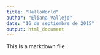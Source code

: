 ```yaml
---
title: "HelloWorld"
author: "Eliana Vallejo"
date: "16 de septiembre de 2015"
output: html_document
---
```


This is a markdown file

